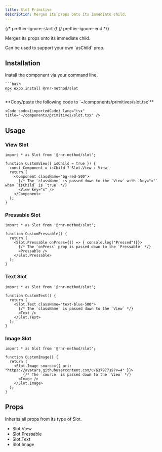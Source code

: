 ```yaml
---
title: Slot Primitive
description: Merges its props onto its immediate child.
---
```


{/* prettier-ignore-start */}
{/* prettier-ignore-end */}


Merges its props onto its immediate child. 

<Aside type="tip">
  Can be used to support your own `asChild` prop.
</Aside>


## Installation

<Tabs>
  <TabItem label="NPM">

  Install the component via your command line.

    ```bash
    npx expo install @rnr-method/slot
    ```

  </TabItem>
  <TabItem label="Manual">
    **Copy/paste the following code to  `~/components/primitives/slot.tsx`**

    <Code code={importedCode} lang="tsx" title="~/components/primitives/slot.tsx" />
  </TabItem>
</Tabs>

## Usage

### View Slot

```tsx
import * as Slot from '@rnr-method/slot';

function CustomView({ isChild = true }) {
  const Component = isChild ? Slot.View : View;
  return (
    <Component className="bg-red-500">
      {/* The `className` is passed down to the `View` with `key="x"` when `isChild` is `true` */}
      <View key="x" />
    </Component>
  );
}
```

### Pressable Slot

```tsx
import * as Slot from '@rnr-method/slot';

function CustomPressable() {
  return (
    <Slot.Pressable onPress={() => { console.log("Pressed")}}>
      {/* The `onPress` prop is passed down to the `Pressable` */}
      <Pressable />
    </Slot.Pressable>
  );
}
```

### Text Slot

```tsx
import * as Slot from '@rnr-method/slot';

function CustomText() {
  return (
    <Slot.Text className="text-blue-500">
      {/* The `className` is passed down to the `View` */}
      <Text />
    </Slot.Text>
  );
}
```

### Image Slot

```tsx
import * as Slot from '@rnr-method/slot';

function CustomImage() {
  return (
    <Slot.Image source={{ uri: "https://avatars.githubusercontent.com/u/63797719?v=4" }}>
        {/* The `source` is passed down to the `View` */}
      <Image />
    </Slot.Image>
  );
}
```

## Props

Inherits all props from its type of Slot. 

- <LinkButton href="https://reactnative.dev/docs/view#props" target="_blank">Slot.View</LinkButton>
- <LinkButton href="https://reactnative.dev/docs/pressable#props" target="_blank">Slot.Pressable</LinkButton>
- <LinkButton href="https://reactnative.dev/docs/text#props" target="_blank">Slot.Text</LinkButton>
- <LinkButton href="https://reactnative.dev/docs/image" target="_blank">Slot.Image</LinkButton>
